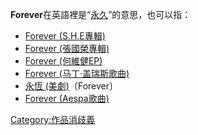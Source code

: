 '''Forever'''在英語裡是“[[永久|永久]]”的意思，也可以指：
*[[Forever_(S.H.E專輯)|Forever (S.H.E專輯)]]
*[[Forever_(張國榮專輯)|Forever (張國榮專輯)]]
*[[Forever_(何維健EP)|Forever (何維健EP)]]
*[[Forever_(马丁·盖瑞斯歌曲)|Forever (马丁·盖瑞斯歌曲)]]
*[[永恆_(美劇)|永恆 (美劇)]]〔Forever〕
*[[Forever_(Aespa歌曲)|Forever (Aespa歌曲)]]

{{消歧義|cat=非中文名稱消歧義}}

[[Category:作品消歧義|Category:作品消歧義]]